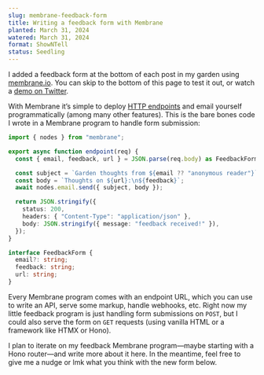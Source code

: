 ```yaml
---
slug: membrane-feedback-form
title: Writing a feedback form with Membrane
planted: March 31, 2024
watered: March 31, 2024
format: ShowNTell
status: Seedling
---
```


I added a feedback form at the bottom of each post in my garden using [membrane.io](https://membrane.io). You can skip to the bottom of this page to test it out, or watch a [demo on Twitter](https://x.com/pete_millspaugh/status/1774581809558278517).

With Membrane it’s simple to deploy [HTTP endpoints](https://www.membrane.io/http-endpoints) and email yourself programmatically (among many other features). This is the bare bones code I wrote in a Membrane program to handle form submission:

```ts blog-feedback.ts
import { nodes } from "membrane";

export async function endpoint(req) {
  const { email, feedback, url } = JSON.parse(req.body) as FeedbackForm;

  const subject = `Garden thoughts from ${email ?? "anonymous reader"}`;
  const body = `Thoughts on ${url}:\n${feedback}`;
  await nodes.email.send({ subject, body });

  return JSON.stringify({
    status: 200,
    headers: { "Content-Type": "application/json" },
    body: JSON.stringify({ message: "feedback received!" }),
  });
}

interface FeedbackForm {
  email?: string;
  feedback: string;
  url: string;
}
```

Every Membrane program comes with an endpoint URL, which you can use to write an API, serve some markup, handle webhooks, etc. Right now my little feedback program is just handling form submissions on `POST`, but I could also serve the form on `GET` requests (using vanilla HTML or a framework like HTMX or Hono).

<Callout>
  I plan to iterate on my feedback Membrane program—maybe starting with a Hono
  router—and write more about it here. In the meantime, feel free to give me a
  nudge or lmk what you think with the new form below.
</Callout>
